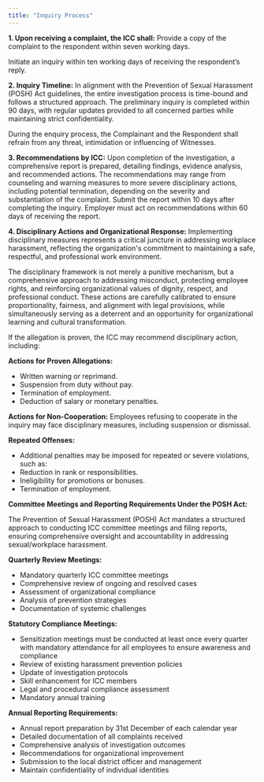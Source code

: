 ```yaml
---
title: "Inquiry Process"
---
```


**1. Upon receiving a complaint, the ICC shall:** Provide a copy of the complaint to the respondent within seven working days.

Initiate an inquiry within ten working days of receiving the respondent’s reply.

**2. Inquiry Timeline:** In alignment with the Prevention of Sexual Harassment (POSH) Act guidelines, the entire investigation process is time-bound and follows a structured approach. The preliminary inquiry is completed within 90 days, with regular updates provided to all concerned parties while maintaining strict confidentiality.

During the enquiry process, the Complainant and the Respondent shall refrain from any threat, intimidation or influencing of Witnesses.

**3. Recommendations by ICC:** Upon completion of the investigation, a comprehensive report is prepared, detailing findings, evidence analysis, and recommended actions. The recommendations may range from counseling and warning measures to more severe disciplinary actions, including potential termination, depending on the severity and substantiation of the complaint. Submit the report within 10 days after completing the inquiry. Employer must act on recommendations within 60 days of receiving the report.

**4. Disciplinary Actions and Organizational Response:** Implementing disciplinary measures represents a critical juncture in addressing workplace harassment, reflecting the organization's commitment to maintaining a safe, respectful, and professional work environment. 

The disciplinary framework is not merely a punitive mechanism, but a comprehensive approach to addressing misconduct, protecting employee rights, and reinforcing organizational values of dignity, respect, and professional conduct. These actions are carefully calibrated to ensure proportionality, fairness, and alignment with legal provisions, while simultaneously serving as a deterrent and an opportunity for organizational learning and cultural transformation.

If the allegation is proven, the ICC may recommend disciplinary action, including:

**Actions for Proven Allegations:**

- Written warning or reprimand.
- Suspension from duty without pay.
- Termination of employment.
- Deduction of salary or monetary penalties.

**Actions for Non-Cooperation:** Employees refusing to cooperate in the inquiry may face disciplinary measures, including suspension or dismissal.

**Repeated Offenses:**

- Additional penalties may be imposed for repeated or severe violations, such as:
- Reduction in rank or responsibilities.
- Ineligibility for promotions or bonuses.
- Termination of employment.

**Committee Meetings and Reporting Requirements Under the POSH Act:**

The Prevention of Sexual Harassment (POSH) Act mandates a structured approach to conducting ICC committee meetings and filing reports, ensuring comprehensive oversight and accountability in addressing sexual/workplace harassment.

**Quarterly Review Meetings:**

- Mandatory quarterly ICC committee meetings
- Comprehensive review of ongoing and resolved cases
- Assessment of organizational compliance
- Analysis of prevention strategies
- Documentation of systemic challenges

**Statutory Compliance Meetings:**

- Sensitization meetings must be conducted at least once every quarter with mandatory attendance for all employees to ensure awareness and compliance
- Review of existing harassment prevention policies
- Update of investigation protocols
- Skill enhancement for ICC members
- Legal and procedural compliance assessment
- Mandatory annual training 

**Annual Reporting Requirements:**

- Annual report preparation by 31st December of each calendar year
- Detailed documentation of all complaints received
- Comprehensive analysis of investigation outcomes
- Recommendations for organizational improvement
- Submission to the local district officer and management
- Maintain confidentiality of individual identities